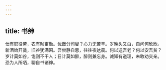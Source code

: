 ```yaml
---
---
---
```

title: 书绅
---



仕有职役劳，农有畎亩勤。优哉分司叟？心力无苦辛。岁晚头又白，自问何欣欣。新酒始开瓮，旧谷犹满囷。吾尝静自思，往往夜达晨。何以送吾老？何以安吾贫？岁计莫如谷，饱则不干人；日计莫如醉，醉则兼忘身。诚知有道理，未敢劝交亲。恐为人所哂，聊自书诸绅。
